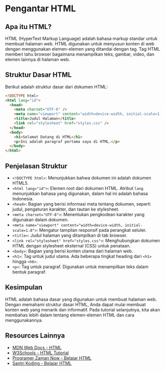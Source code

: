 # Pengantar HTML

## Apa itu HTML?

HTML (HyperText Markup Language) adalah bahasa markup standar untuk membuat halaman web. HTML digunakan untuk menyusun konten di web dengan menggunakan elemen-elemen yang ditandai dengan tag. Tag HTML memberi tahu browser bagaimana menampilkan teks, gambar, video, dan elemen lainnya di halaman web.

## Struktur Dasar HTML

Berikut adalah struktur dasar dari dokumen HTML:

```html
<!DOCTYPE html>
<html lang="id">
  <head>
    <meta charset="UTF-8" />
    <meta name="viewport" content="width=device-width, initial-scale=1.0" />
    <title>Judul Halaman</title>
    <link rel="stylesheet" href="styles.css" />
  </head>
  <body>
    <h1>Selamat Datang di HTML</h1>
    <p>Ini adalah paragraf pertama saya di HTML.</p>
  </body>
</html>
```

## Penjelasan Struktur

- `<!DOCTYPE html>`: Menunjukkan bahwa dokumen ini adalah dokumen HTML5.
- `<html lang="id">`: Elemen root dari dokumen HTML. Atribut `lang` menunjukkan bahasa yang digunakan, dalam hal ini adalah bahasa Indonesia.
- `<head>`: Bagian yang berisi informasi meta tentang dokumen, seperti judul, pengaturan karakter, dan tautan ke stylesheet.
- `<meta charset="UTF-8">`: Menentukan pengkodean karakter yang digunakan dalam dokumen.
- `<meta name="viewport" content="width=device-width, initial-scale=1.0">`: Mengatur tampilan responsif pada perangkat seluler.
- `<title>`: Judul halaman yang ditampilkan di tab browser.
- `<link rel="stylesheet" href="styles.css">`: Menghubungkan dokumen HTML dengan
  stylesheet eksternal (CSS) untuk penataan.
- `<body>`: Bagian yang berisi konten utama dari halaman web.
- `<h1>`: Tag untuk judul utama. Ada beberapa tingkat heading dari `<h1>` hingga `<h6>`.
- `<p>`: Tag untuk paragraf. Digunakan untuk menampilkan teks dalam bentuk paragraf.

## Kesimpulan

HTML adalah bahasa dasar yang digunakan untuk membuat halaman web. Dengan memahami struktur dasar HTML, Anda dapat mulai membuat konten web yang menarik dan informatif. Pada tutorial selanjutnya, kita akan membahas lebih dalam tentang elemen-elemen HTML dan cara menggunakannya.

## Resources Lainnya

- [MDN Web Docs - HTML](https://developer.mozilla.org/en-US/docs/Web/HTML)
- [W3Schools - HTML Tutorial](https://www.w3schools.com/html/)
- [Programer Zaman Now - Belajar HTML](https://www.youtube.com/watch?v=hMDJyb7VkYw&list=PL-CtdCApEFH8cjnZbv3o6G0kHEPc3GYVO&index=2)
- [Santri Koding - Belajar HTML](https://santrikoding.com/tutorial-set/belajar-html-dasar)
